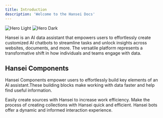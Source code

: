 ```yaml
---
title: Introduction
description: 'Welcome to the Hansei Docs'
---
```


<img
  className="block dark:hidden"
  src="/images/hansei/hero-light.png"
  alt="Hero Light"
/>
<img
  className="hidden dark:block"
  src="/images/hansei/hero-dark.png"
  alt="Hero Dark"
/>

Hansei is an AI data assistant that empowers users to effortlessly create customized AI chatbots to streamline tasks and unlock insights across websites, documents, and more. The versatile platform represents a transformative shift in how individuals and teams engage with data.

## Hansei Components

Hansei Components empower users to effortlessly build key elements of an AI assistant.These building blocks make working with data faster and help find useful information.

<CardGroup cols={2}>
  <Card
    title="Sources"
    icon="code"
    href="/essentials/source"
  >
    Easily create sources with Hansei to increase work efficiency.
  </Card>
  <Card
    title="Collections"
    icon="palette"
    href="/essentials/collection"
  >
    Make the process of creating collections with Hansei quick and efficient.
  </Card>
  <Card
    title="Bots"
    icon="robot"
    href="/essentials/bot"
  >
    Hansei bots offer a dynamic and informed interaction experience.
  </Card>
</CardGroup>
